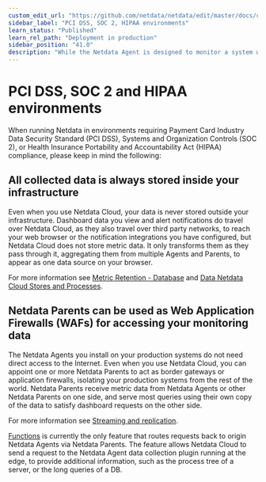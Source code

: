 ```yaml
---
custom_edit_url: "https://github.com/netdata/netdata/edit/master/docs/cloud/pci-soc-hipaa.md"
sidebar_label: "PCI DSS, SOC 2, HIPAA environments"
learn_status: "Published"
learn_rel_path: "Deployment in production"
sidebar_position: "41.0"
description: "While the Netdata Agent is designed to monitor a system with only 1% CPU, you can optimize its performance for low-resource systems."
---
```

# PCI DSS, SOC 2 and HIPAA environments

When running Netdata in environments requiring Payment Card Industry Data Security Standard (PCI DSS), Systems and Organization Controls (SOC 2),
or Health Insurance Portability and Accountability Act (HIPAA) compliance, please keep in mind the following:

## All collected data is always stored inside your infrastructure

Even when you use Netdata Cloud, your data is never stored outside your infrastructure. Dashboard data you view and alert notifications do travel 
over Netdata Cloud, as they also travel over third party networks, to reach your web browser or the notification integrations you have configured, 
but Netdata Cloud does not store metric data. It only transforms them as they pass through it, aggregating them from multiple Agents and Parents, 
to appear as one data source on your browser.

For more information see [Metric Retention - Database](/docs/deployment-in-production/metric-retention---database) and 
[Data Netdata Cloud Stores and Processes](/docs/deployment-in-production/data-privacy#data-netdata-cloud-stores-and-processes).

## Netdata Parents can be used as Web Application Firewalls (WAFs) for accessing your monitoring data

The Netdata Agents you install on your production systems do not need direct access to the Internet. Even when you use Netdata Cloud, you can appoint 
one or more Netdata Parents to act as border gateways or application firewalls, isolating your production systems from the rest of the world. Netdata 
Parents receive metric data from Netdata Agents or other Netdata Parents on one side, and serve most queries using their own copy of the data to satisfy 
dashboard requests on the other side.

For more information see [Streaming and replication](/docs/deployment-in-production/streaming-and-replication).

[Functions](/docs/troubleshooting-and-machine-learning/functions) is currently the only feature that routes requests back to 
origin Netdata Agents via Netdata Parents. The feature allows Netdata Cloud to send a request to the Netdata Agent data collection plugin running at the 
edge, to provide additional information, such as the process tree of a server, or the long queries of a DB. 

<!-- You have full control over the available functions. For more information see “Controlling Access to Functions” and “Disabling Functions”. -->
